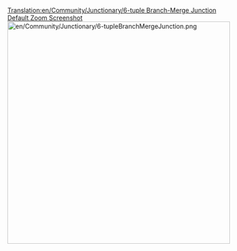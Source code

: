 [[Translation:en/Community/Junctionary/6-tuple Branch-Merge Junction]]
[http://www.tt-forums.net/download/file.php?id=166665 Default Zoom Screenshot]
[[File:en/Community/Junctionary/6-tupleBranchMergeJunction.png|thumb|center|500px]]
